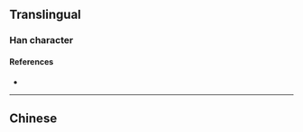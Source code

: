{{also|嬰}}
{{character info/new}}
==Translingual==

===Han character===
{{Han char|rn=38|rad=女|as=08|sn=11|four=|canj=BOV|ids=⿱⿰贝贝女}}

====References====
* {{Han ref|kx=0265.281|hdz=21059.020|uh=5A74|ud=23156}}

----

==Chinese==
{{zh-see|嬰}}